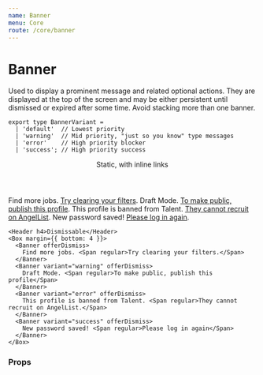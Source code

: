 ```yaml
---
name: Banner
menu: Core
route: /core/banner
---
```



# Banner

Used to display a prominent message and related optional actions. They are displayed at the top of the screen and may be either persistent until dismissed or expired after some time. Avoid stacking more than one banner.

```tsx
export type BannerVariant =
  | 'default'  // Lowest priority
  | 'warning'  // Mid priority, "just so you know" type messages
  | 'error'    // High priority blocker
  | 'success'; // High priority success
```

<Playground>
  <Box maxWidth="640px">
    <Header h4>Static, with inline links</Header>
    <Box margin={{ bottom: 4 }}>
      <Banner>
        Find more jobs. <Span regular><a href="#">Try clearing your filters</a>.</Span>
      </Banner>
      <Banner variant="warning">
        Draft Mode. <Span regular><a href="#">To make public, publish this profile</a>.</Span>
      </Banner>
      <Banner variant="error">
        This profile is banned from Talent. <Span regular><a href="#">They cannot recruit on AngelList</a>.</Span>
      </Banner>
      <Banner variant="success">
        New password saved! <Span regular><a href="#">Please log in again</a>.</Span>
      </Banner>
    </Box>

    <Header h4>Dismissable</Header>
    <Box margin={{ bottom: 4 }}>
      <Banner offerDismiss>
        Find more jobs. <Span regular>Try clearing your filters.</Span>
      </Banner>
      <Banner variant="warning" offerDismiss>
        Draft Mode. <Span regular>To make public, publish this profile</Span>
      </Banner>
      <Banner variant="error" offerDismiss>
        This profile is banned from Talent. <Span regular>They cannot recruit on AngelList.</Span>
      </Banner>
      <Banner variant="success" offerDismiss>
        New password saved! <Span regular>Please log in again</Span>
      </Banner>
    </Box>

  </Box>
</Playground>


### Props

<Props of={Banner} />
